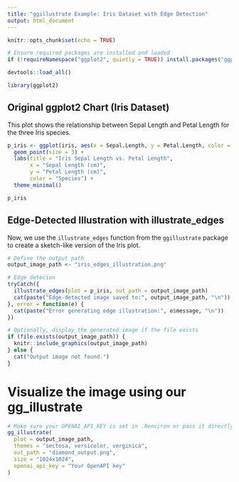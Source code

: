 ```yaml
---
title: "ggillustrate Example: Iris Dataset with Edge Detection"
output: html_document
---
```


```r
knitr::opts_chunk$set(echo = TRUE)

# Ensure required packages are installed and loaded
if (!requireNamespace("ggplot2", quietly = TRUE)) install.packages("ggplot2")

devtools::load_all()

library(ggplot2)
```

## Original ggplot2 Chart (Iris Dataset)

This plot shows the relationship between Sepal Length and Petal Length for the three Iris species.

```r
p_iris <- ggplot(iris, aes(x = Sepal.Length, y = Petal.Length, color = Species)) +
  geom_point(size = 3) +
  labs(title = "Iris Sepal Length vs. Petal Length",
       x = "Sepal Length (cm)",
       y = "Petal Length (cm)",
       color = "Species") +
  theme_minimal()

p_iris
```

## Edge-Detected Illustration with illustrate_edges

Now, we use the `illustrate_edges` function from the `ggillustrate` package to create a sketch-like version of the Iris plot.

```r
# Define the output path
output_image_path <- "iris_edges_illustration.png"

# Edge detecion
tryCatch({
  illustrate_edges(plot = p_iris, out_path = output_image_path)
  cat(paste("Edge-detected image saved to:", output_image_path, "\n"))
}, error = function(e) {
  cat(paste("Error generating edge illustration:", e$message, "\n"))
})

# Optionally, display the generated image if the file exists
if (file.exists(output_image_path)) {
  knitr::include_graphics(output_image_path)
} else {
  cat("Output image not found.")
}
```


# Visualize the image using our gg_illustrate

```r
# Make sure your OPENAI_API_KEY is set in .Renviron or pass it directly
gg_illustrate(
  plot = output_image_path,
  themes = "sectosa, versicolor, verginica",
  out_path = "diamond_output.png",
  size = "1024x1024",
  openai_api_key = "Your OpenAPI key"
)
```
